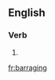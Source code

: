 
==English==

===Verb===
{{head|en|present participle}}

# {{present participle of|barrage|lang=en}}

[[fr:barraging]]